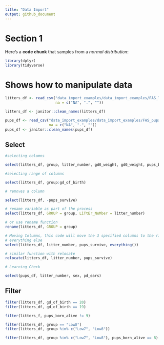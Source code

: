 ```yaml
---
title: "Data Import"
output: github_document
---
```



# Section 1

Here's a **code chunk** that samples from 
a _normal distribution_:

```r
library(dplyr)
library(tidyverse)
```
# Shows how to manipulate data

```r
litters_df <- read_csv("data_import_examples/data_import_examples/FAS_litters.csv",
                       na = c("NA", ".", ""))

litters_df <- janitor::clean_names(litters_df)

pups_df <- read_csv("data_import_examples/data_import_examples/FAS_pups.csv",
                    na = c("NA", ".", ""))
pups_df <- janitor::clean_names(pups_df)

```

## Select

```r
#selecting columns

select(litters_df, group, litter_number, gd0_weight, gd0_weight, pups_born_alive)

```


```r
#selecting range of columns

select(litters_df, group:gd_of_birth)

```

```r
# removes a column

select(litters_df, -pups_survive)
```

```r
# rename variable as part of the process
select(litters_df, GROUP = group, LiTtEr_NuMber = litter_number)

# or use rename function
rename(litters_df, GROUP = group)

```

```r
# Moving Columns, this code will move the 3 specified columns to the right of
# everything else
select(litters_df, litter_number, pups_survive, everything())

# similar function with relocate
relocate(litters_df, litter_number, pups_survive)

```

```r
# Learning Check

select(pups_df, litter_number, sex, pd_ears)
```




## Filter

```r
filter(litters_df, gd_of_birth == 20)
filter(litters_df, gd_of_birth == 19)
```

```r
filter(litters_f, pups_born_alive != 9)
```

```r
filter(litters_df, group == "Low8")
filter(litters_df, group %in% c("Low7", "Low8"))

```

```r
filter(litters_df, group %in% c("Low7", "Low8"), pups_born_alive == 8)
```

```r

```

